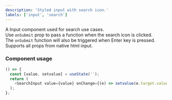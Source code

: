 ```yaml
---
description: 'Styled input with search icon.'
labels: ['input', 'search']
---
```



A Input component used for search use cases.  
Use `onSubmit` prop to pass a function when the search icon is clicked.  
The `onSubmit` function will also be triggered when Enter key is pressed.  
Supports all props from native html input.

### Component usage

```js live
() => {
  const [value, setvalue] = useState('');
  return (
    <SearchInput value={value} onChange={(e) => setvalue(e.target.value)} onSubmit={() => alert('on icon click')} />
  );
};
```
